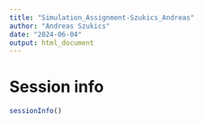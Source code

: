 ```yaml
---
title: "Simulation_Assignment-Szukics_Andreas"
author: "Andreas Szukics"
date: "2024-06-04"
output: html_document
---
```





# Session info

```r

sessionInfo()

```